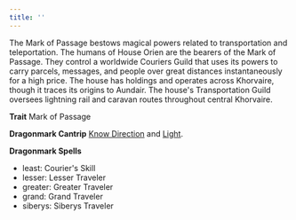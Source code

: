 ```yaml
---
title: ''
---
```


The Mark of Passage bestows magical powers related to transportation and teleportation. The humans of House Orien are the bearers of the Mark of Passage. They control a worldwide Couriers Guild that uses its powers to carry parcels, messages, and people over great distances instantaneously for a high price. The house has holdings and operates across Khorvaire, though it traces its origins to Aundair. The house's Transportation Guild oversees lightning rail and caravan routes throughout central Khorvaire.

**Trait** Mark of Passage

**Dragonmark Cantrip** [Know Direction](https://2e.aonprd.com/Spells.aspx?ID=169) and [Light](https://2e.aonprd.com/Spells.aspx?ID=171).

**Dragonmark Spells**

-   least: Courier's Skill
-   lesser: Lesser Traveler
-   greater: Greater Traveler
-   grand: Grand Traveler
-   siberys: Siberys Traveler
